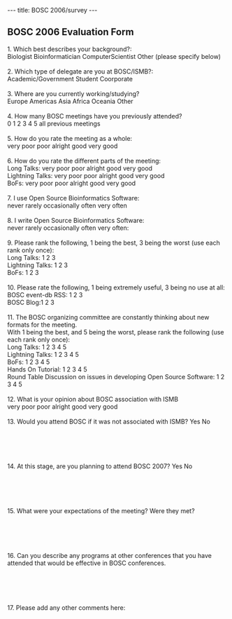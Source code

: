 ---
title: BOSC 2006/survey
---

==BOSC 2006 Evaluation Form==

1. Which best describes your background?:<br>
Biologist Bioinformatician ComputerScientist Other (please specify below)<br>
<br>
2. Which type of delegate are you at BOSC/ISMB?:<br>
Academic/Government Student Coorporate<br>
<br>
3. Where are you currently working/studying?<br>
Europe Americas Asia Africa Oceania Other<br>
<br>
4. How many BOSC meetings have you previously attended?<br>
0 1 2 3 4 5 all previous meetings<br>
<br>
5. How do you rate the meeting as a whole:<br>
very poor poor alright good very good<br>
<br>
6. How do you rate the different parts of the meeting:<br>
Long Talks: very poor poor alright good very good<br>
Lightning Talks: very poor poor alright good very good<br>
BoFs: very poor poor alright good very good<br>
<br>
7. I use Open Source Bioinformatics Software:<br>
never  rarely  occasionally  often  very often<br>
<br>
8. I write Open Source Bioinformatics Software:<br>
never  rarely  occasionally  often very often:<br>
<br>
9. Please rank the following, 1 being the best, 3 being the worst (use each rank only once):<br>
Long Talks: 1 2 3<br>
Lightning Talks: 1 2 3<br>
BoFs: 1 2 3<br>
<br>
10. Please rate the following, 1 being extremely useful, 3 being no use at all:<br>
BOSC event-db RSS: 1 2 3<br>
BOSC Blog:1 2 3<br>
<br>
11. The BOSC organizing committee are constantly thinking about new formats for the meeting.<br>
With 1 being the best, and 5 being the worst, please rank the following (use each rank only once):<br>
Long Talks: 1 2 3 4 5<br>
Lightning Talks: 1 2 3 4 5<br>
BoFs: 1 2 3 4 5<br>
Hands On Tutorial: 1 2 3 4 5<br>
Round Table Discussion on issues in developing Open Source Software: 1 2 3 4 5<br>
<br>
12. What is your opinion about BOSC association with ISMB<br>
very poor poor alright good very good<br>
<br>
13. Would you attend BOSC if it was not associated with ISMB? Yes No<br>
<br><br><br><br><br>
14. At this stage, are you planning to attend BOSC 2007? Yes No<br>
<br><br><br><br><br>
15. What were your expectations of the meeting? Were they met?<br>
<br><br><br><br><br>
16. Can you describe any programs at other conferences that you have attended that would be effective
in BOSC conferences.<br>
<br><br><br><br><br>
17. Please add any other comments here:<br><br><br><br><br>